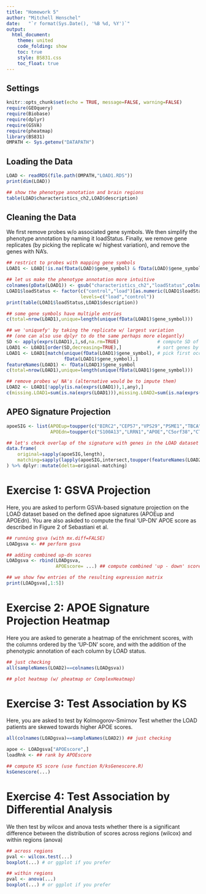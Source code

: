 ```yaml
---
title: "Homework 5"
author: "Mitchell Henschel"
date:   "`r format(Sys.Date(), '%B %d, %Y')`"
output:
  html_document:
    theme: united
    code_folding: show
    toc: true
    style: BS831.css 
    toc_float: true
---
```


## Settings
```r
knitr::opts_chunk$set(echo = TRUE, message=FALSE, warning=FALSE)
require(GEOquery)
require(Biobase)
require(dplyr)
require(GSVA)
require(pheatmap)
library(BS831)
OMPATH <- Sys.getenv("DATAPATH")
```

## Loading the Data
```r
LOAD <- readRDS(file.path(OMPATH,"LOAD1.RDS"))
print(dim(LOAD))
```
```r
## show the phenotype annotation and brain regions
table(LOAD$characteristics_ch2,LOAD$description)
```
## Cleaning the Data
We first remove probes w/o associated gene symbols. We then simplify the phenotype annotation by naming it loadStatus. Finally, we remove gene replicates (by picking the replicate w/ highest variation), and remove the genes with NA’s.
```r
## restrict to probes with mapping gene symbols
LOAD1 <- LOAD[!is.na(fData(LOAD)$gene_symbol) & fData(LOAD)$gene_symbol!="",]; nrow(LOAD1)
```
```r
## let us make the phenotype annotation more intuitive
colnames(pData(LOAD1)) <- gsub("characteristics_ch2","loadStatus",colnames(pData(LOAD1)))
LOAD1$loadStatus <- factor(c("control","load")[as.numeric(LOAD1$loadStatus=="disease: A")+1],
                           levels=c("load","control"))
print(table(LOAD1$loadStatus,LOAD1$description))
```
```r
## some gene symbols have multiple entries
c(total=nrow(LOAD1),unique=length(unique(fData(LOAD1)$gene_symbol)))
```
```r
## we 'uniquefy' by taking the replicate w/ largest variation
## (one can also use dplyr to do the same perhaps more elegantly)
SD <- apply(exprs(LOAD1),1,sd,na.rm=TRUE)              # compute SD of each gene
LOAD1 <- LOAD1[order(SD,decreasing=TRUE),]             # sort genes by SD (largest to smallest)
LOAD1 <- LOAD1[match(unique(fData(LOAD1)$gene_symbol), # pick first occurrence of each
                     fData(LOAD1)$gene_symbol),]
featureNames(LOAD1) <- fData(LOAD1)$gene_symbol
c(total=nrow(LOAD1),unique=length(unique(fData(LOAD1)$gene_symbol)))
```
```r
## remove probes w/ NA's (alternative would be to impute them)
LOAD2 <- LOAD1[!apply(is.na(exprs(LOAD1)),1,any),]
c(missing.LOAD1=sum(is.na(exprs(LOAD1))),missing.LOAD2=sum(is.na(exprs(LOAD2))))
```
## APEO Signature Projection
```r
apoeSIG <- list(APOEup=toupper(c("BIRC2","CEP57","VPS29","PSME1","TBCA","UBA2","KMT2C","KIN","CKAP2")),
                APOEdn=toupper(c("S100A13","LRRN1","APOE","C5orf38","CTF1","APOB","CRYZL1")))

## let's check overlap of the signature with genes in the LOAD dataset
data.frame(
    original=sapply(apoeSIG,length),
    matching=sapply(lapply(apoeSIG,intersect,toupper(featureNames(LOAD2))),length)
) %>% dplyr::mutate(delta=original-matching)
```
# Exercise 1: GSVA Projection
Here, you are asked to perform GSVA-based signature projection on the LOAD dataset based on the defined apoe signatures (APOEup and APOEdn). You are also askded to compute the final ‘UP-DN’ APOE score as described in Figure 2 of Sebastiani et al.
```r
## running gsva (with mx.diff=FALSE)
LOADgsva <- ## perform gsva

## adding combined up-dn scores
LOADgsva <- rbind(LOADgsva,
                  APOEscore= ...) ## compute combined 'up - down' score

## we show few entries of the resulting expression matrix
print(LOADgsva[,1:5])
```

# Exercise 2: APOE Signature Projection Heatmap
Here you are asked to generate a heatmap of the enrichment scores, with the columns ordered by the ‘UP-DN’ score, and with the addition of the phenotypic annotation of each column by LOAD status.
```r
## just checking
all(sampleNames(LOAD2)==colnames(LOADgsva))

## plot heatmap (w/ pheatmap or ComplexHeatmap)
```

# Exercise 3: Test Association by KS
Here, you are asked to test by Kolmogorov-Smirnov Test whether the LOAD patients are skewed towards higher APOE scores.
```r
all(colnames(LOADgsva)==sampleNames(LOAD2)) ## just checking

apoe <- LOADgsva["APOEscore",]
loadRnk <- ## rank by APOEscore

## compute KS score (use function R/ksGenescore.R)
ksGenescore(...)
```

# Exercise 4: Test Association by Differential Analysis
We then test by wilcox and anova tests whether there is a significant difference between the distribution of scores across regions (wilcox) and within regions (anova)
```r
## across regions
pval <- wilcox.test(...)
boxplot(...) # or ggplot if you prefer

## within regions
pval <- anova(...)
boxplot(...) # or ggplot if you prefer
```
